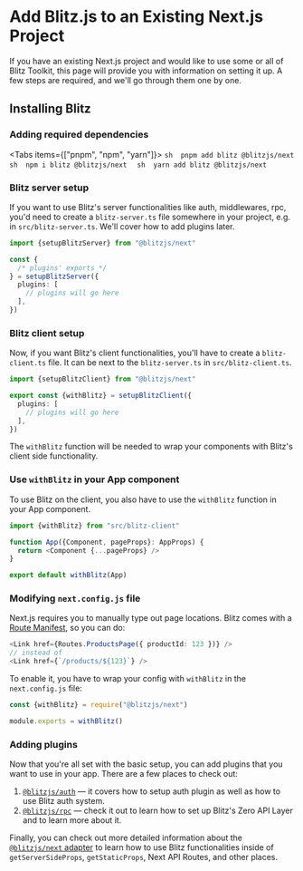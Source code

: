# Add Blitz.js to an Existing Next.js Project


If you have an existing Next.js project and would like to use some or all
of Blitz Toolkit, this page will provide you with information on setting
it up. A few steps are required, and we'll go through them one by one.

## Installing Blitz

<Steps>

### Adding required dependencies

<Tabs items={["pnpm", "npm", "yarn"]}>
  <Tab>
    ```sh 
        pnpm add blitz @blitzjs/next 
    ```
  </Tab>
  <Tab>
    ```sh 
        npm i blitz @blitzjs/next 
    ```
  </Tab>
  <Tab>
    ```sh 
        yarn add blitz @blitzjs/next 
    ```
  </Tab>
</Tabs>

### Blitz server setup

If you want to use Blitz's server functionalities like auth, middlewares,
rpc, you'd need to create a `blitz-server.ts` file somewhere in your
project, e.g. in `src/blitz-server.ts`. We'll cover how to add plugins
later.

```ts copy twoslash
import {setupBlitzServer} from "@blitzjs/next"

const {
  /* plugins' exports */
} = setupBlitzServer({
  plugins: [
    // plugins will go here
  ],
})
```


### Blitz client setup

Now, if you want Blitz's client functionalities, you'll have to create a
`blitz-client.ts` file. It can be next to the `blitz-server.ts` in
`src/blitz-client.ts`.

```ts copy twoslash
import {setupBlitzClient} from "@blitzjs/next"

export const {withBlitz} = setupBlitzClient({
  plugins: [
    // plugins will go here
  ],
})
```

The `withBlitz` function will be needed to wrap your components with
Blitz's client side functionality.

### Use `withBlitz` in your App component

To use Blitz on the client, you also have to use the `withBlitz` function
in your App component.

```ts copy twoslash
import {withBlitz} from "src/blitz-client"

function App({Component, pageProps}: AppProps) {
  return <Component {...pageProps} />
}

export default withBlitz(App)
```

### Modifying `next.config.js` file

Next.js requires you to manually type out page locations. Blitz comes with
a [Route Manifest](./route-manifest), so you can do:

```ts copy twoslashx
<Link href={Routes.ProductsPage({ productId: 123 })} />
// instead of
<Link href={`/products/${123}`} />
```

To enable it, you have to wrap your config with `withBlitz` in the
`next.config.js` file:

```js
const {withBlitz} = require("@blitzjs/next")

module.exports = withBlitz()
```

### Adding plugins

Now that you're all set with the basic setup, you can add plugins that you
want to use in your app. There are a few places to check out:

1. [`@blitzjs/auth`](./auth-setup) — it covers how to setup auth plugin as
   well as how to use Blitz auth system.
2. [`@blitzjs/rpc`](./rpc-setup) — check it out to learn how to set up
   Blitz's Zero API Layer and to learn more about it.

</Steps>


Finally, you can check out more detailed information about the
[`@blitzjs/next` adapter](./blitzjs-next) to learn how to use Blitz
functionalities inside of `getServerSideProps`, `getStaticProps`, Next API
Routes, and other places.
